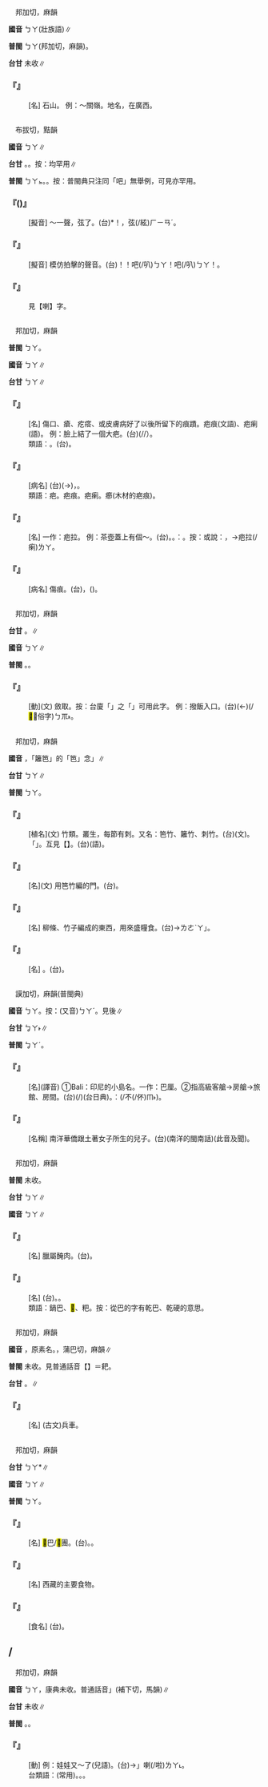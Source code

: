 
=={{ruby|<mark>&#xffae2;</mark>|ㄅㄚ}}==

　邦加切，麻韻

'''國音''' <rt>ㄅㄚ</rt>(壯族語)∥

'''普閩''' <rt>ㄅㄚ</rt>(邦加切，麻韻)。

'''台甘''' 未收∥

    

==='''『{{ruby|<mark>&#xffae2;</mark>|ㄅㄚ}}』'''===
: [名] 石山。 例：～關嶺。地名，在廣西。
    

=={{ruby|叭|ㄅㄚ}}==

　布拔切，黠韻

'''國音''' <rt>ㄅㄚ</rt>∥

'''台甘''' {{ruby|(文)|ㄅㄚㆵ}}{{ruby|。|ㄆㄨㄚㆵ}}。{{ruby|(語)|ㄅㆤㆷ}}。按：均罕用∥

'''普閩''' <rt>ㄅㄚㆵ</rt>。{{ruby|(俗)|ㄅㄚ}}。按：普閩典只注同「吧」無舉例，可見亦罕用。

    

==='''『{{ruby|叭|ㄅㄚ}}({{ruby|兒|ㄦ}})』'''===
: [擬音] ～一聲，弦{{ruby|折|ㄕㄜˊ}}了。(台){{ruby|<mark>&#xffaf3;</mark>|ㄅㄧㄚㆶ ͘}}*！{{ruby|一|ㄐㄧㆵ ͘}}{{ruby|下|·ㆤ˫}}，弦(/絃)<rt>ㄏㄧㄢˊ</rt>{{ruby|仔|ㄗ}}{{ruby|線|ㄙㄨㄚ˪}}{{ruby|斷|ㄉㆭ˫}}{{ruby|去|ㄎㄧ˪}}。
    

==='''『{{ruby|叭|ㄅㄚ}}{{ruby|叭|ㄅㄚ}}』'''===
: [擬音] 模仿拍擊的聲音。(台){{ruby|( )|ㄅㄨ}}！{{ruby|( )|ㄅㄨ}}！吧(/叭)<rt>ㄅㄚ</rt>！吧(/叭)<rt>ㄅㄚ</rt>！{{ruby|叫|ㄍㄧㄜ˪}}。
    

==='''『{{ruby|喇|ㄌㄚˇ}}{{ruby|叭|ㄅㄚ}}』'''===
:  見【喇】字。
    

=={{ruby|疤|ㄅㄚ}}==

　邦加切，麻韻

'''普閩''' <rt>ㄅㄚ</rt>。

'''國音''' <rt>ㄅㄚ</rt>∥

'''台甘''' <rt>ㄅㄚ</rt>∥

    

==='''『{{ruby|疤|ㄅㄚ}}』'''===
: [名] 傷口、瘡、疙瘩、或皮膚病好了以後所留下的痕蹟。疤痕(文語)、疤瘌(語)。 例：臉上結了一個大疤。(台){{ruby|面|ㆠㄧㄣ˫}}{{ruby|有|ㄨ˫}}{{ruby|一|ㄐㄧㆵ ͘}}{{ruby|<mark>&#xffae4;</mark>|ㄎㄧˊ}}(/{{ruby|疤|ㄅㄚ}}/{{ruby|跡|ㆢㄧㄚㆷ/ㄌㄧㄚㆷ}}）。
:類語：{{ruby|疕|ㄅㄧˇ}}。(台){{ruby|疕|ㄆㄧˋ}}。
:
    

==='''『{{ruby|疤|ㄅㄚ}}{{ruby|瘌|·ㄌㄚˋ}}{{ruby|眼|ㄧㄢˇ}}{{ruby|兒|ㄦ}}』'''===
: [病名] (台){{ruby|目|ㆠㄚㆶ ͘}}{{ruby|珠|ㄗㄨ}}(→{{ruby|睭|ㄐㄧㄨ}}){{ruby|有|ㄨ˫}}{{ruby|蹟|ㆢㄧㄚㆷ/ㄌㄧㄚㆷ}}，{{ruby|有|ㄨ˫}}{{ruby|<mark>&#xffae4;</mark>|ㄎㄧˊ}}{{ruby|丌|ㆤ}}{{ruby|人|ㄌㄤˊ}}。
:類語：疤。疤痕。疤瘌。癤(木材的疤痕)。
:
    

==='''『{{ruby|疤|ㄅㄚ}}{{ruby|瘌|·ㄌㄚˋ}}』'''===
: [名] 一作：疤拉。 例：茶壺蓋上有個～。(台){{ruby|蹟|ㄌㄧㄚㆷ/ㆢㄧㄚㆷ}}。{{ruby|扑|ㄆㄚㆷ}}{{ruby|瘩|ㄉㄚㆷ}}。{{ruby|像|ㄑㄧㆫ˫/ㄑㄧㆧ˫}}：{{ruby|茶|ㄉㆤˊ}}{{ruby|罐|ㄍㄨㄢ˪}}{{ruby|蓋|ㄍㄨㄚ˪}}{{ruby|有|ㄨ˫}}{{ruby|扑|ㄆㄚㆷ}}{{ruby|蹟|ㄌㄧㄚㆷ/ㆢㄧㄚㆷ}}。按：或說：{{ruby|剝|ㄅㄛ}}{{ruby|落|ㄌㄨㄛˋ}}，→疤拉(/瘌)<rt>ㄌㄚ</rt>。
    

==='''『{{ruby|疤|ㄅㄚ}}{{ruby|痕|ㄏㄣˊ}}』'''===
: [病名] 傷痕。(台){{ruby|<mark>&#xffae4;</mark>|ㄎㄧˊ}}，({{ruby|粒|ㄌㄧㄚㆴ ͘}}{{ruby|仔|ㄗ}}{{ruby|蹟|ㄌㄧㄚㆷ/ㆢㄧㄚㆷ}})。
    

=={{ruby|<mark>&#xffae7;</mark>|ㄅㄚ}}==

　邦加切，麻韻

'''台甘''' {{ruby|(文)|ㄅㄚ}}。{{ruby|(語)|ㄅㆤ}}∥

'''國音''' <rt>ㄅㄚ</rt>∥

'''普閩''' {{ruby|(文)|ㄅㄚ}}。{{ruby|(白)|ㄅㆤ}}。

    

==='''『{{ruby|<mark>&#xffae7;</mark>|ㄅㄚ}}』'''===
: [動](文) 斂取。按：台廈「{{ruby|<mark>&#xffae7;</mark>|ㄅㆤ}}{{ruby|飯|ㄅㆭ˫}}」之「{{ruby|<mark>&#xffae7;</mark>|ㄅㆤ}}」可用此字。 例：撥飯入口。(台){{ruby|<mark>&#xffae7;</mark>|ㄅㆤ}}(←{{ruby|爬|ㄅㆤˊ}}){{ruby|飯|ㄅㆭ˫}}(/<mark>&#xffad1;</mark>：俗字)<rt>ㄅㆭ˫</rt>{{ruby|入|ㄌㄧㆴ ͘}}{{ruby|嘴|ㄘㄨㄧ˪}}{{ruby|內|ㄌㄞ˫}}。
    

=={{ruby|笆|ㄅㄚ}}==

　邦加切，麻韻

'''國音''' {{ruby|(文)|ㄅㄚ}}，「籬笆」的「笆」念{{ruby|「|ㄅㄚ}}」∥

'''台甘''' <rt>ㄅㄚ</rt>∥

'''普閩''' <rt>ㄅㄚ</rt>。

    

==='''『{{ruby|笆|ㄅㄚ}}』'''===
: [植名](文) 竹類。叢生，每節有刺。又名：笆竹、籬竹、刺竹。(台)(文){{ruby|籬|ㄌㄧˊ}}{{ruby|笆|ㄅㄚ}}{{ruby|竹|ㄉㄧㆤㆶ}}。{{ruby|常|ㄒㄧㆲˊ}}{{ruby|用|ㄧㆲ˫/ㄧㄥ˫}}{{ruby|做|ㄗㄨㆤ˪/ㄗㄜ˪}}「{{ruby|籬|ㄌㄧˊ}}{{ruby|笆|ㄅㄚ}}」。互見【{{ruby|籬|ㄌㄧˊ}}{{ruby|笆|·ㄅㄚ}}】。(台)(語){{ruby|籬|ㄌㄧˊ}}{{ruby|笆|ㄅㄚ}}。
    

==='''『{{ruby|笆|ㄅㄚ}}{{ruby|門|ㄇㄣˊ}}』'''===
: [名](文) 用笆竹編的門。(台){{ruby|籬|ㄌㄧˊ}}{{ruby|笆|ㆠㄚ}}{{ruby|門|ㄇㆭˊ/ㄇㄨㄧˊ}}。
    

==='''『{{ruby|笆|ㄅㄚ}}{{ruby|斗|ㄉㄡˇ}}』'''===
: [名] 柳條、竹子編成的東西，用來盛糧食。(台){{ruby|栲|ㄎㄜˋ}}{{ruby|栳|ㄌㄜˋ}}{{ruby|仔|ㄗ}}→{{ruby|「|ㄍㄚ}}<rt>ㄌㄜˋ</rt><rt>ㄚ</rt>」。
    

==='''『{{ruby|笆|ㄅㄚ}}{{ruby|籬|ㄌㄧˊ}}』'''===
: [名] {{ruby|籬|ㄌㄧˊ}}{{ruby|笆|·ㄅㄚ}}。(台){{ruby|籬|ㄌㄧˊ}}{{ruby|笆|ㄅㄚ}}。
    

=={{ruby|峇|ㄅㄚ}}==

　謨加切，麻韻(普閩典)

'''國音''' <rt>ㄅㄚ</rt>。按：(又音)<rt>ㄅㄚˊ</rt>。見後∥

'''台甘''' <rt>ㆠㄚ˫</rt>{{ruby|。|ㄎㄚㆴ}}∥

'''普閩''' <rt>ㆠㄚˊ</rt>。

    

==='''『{{ruby|峇|ㄅㄚ}}{{ruby|里|ㄌㄧˊ}}』'''===
: [名](譯音) ①Bali：印尼的小島名。一作：巴厘。②指高級客艙→房艙→旅館、房間。(台){{ruby|峇|ㆠㄚˊ}}{{ruby|厘|ㄌㄧˊ}}(/{{ruby|密|ㆠㄚ˫}}{{ruby|閭|ㄌㄧˊ}})(台日典)。{{ruby|台|ㄉㄞˊ}}{{ruby|語|ㆣㄨˋ/ㆣㄧˋ}}{{ruby|常|ㄒㄧㆲˊ}}{{ruby|言|ㆣㄧㄢˊ}}：{{ruby|食|ㄐㄧㄚㆷ ͘}}{{ruby|公|ㄍㆲ}}{{ruby|司|ㄒㄧ}}{{ruby|睏|ㄎㄨㄣ˪}}{{ruby|密|ㆠㄚ˫}}{{ruby|閭|ㄌㄧˊ}}(/{{ruby|食|ㄐㄧㄚㆷ ͘}}{{ruby|米|ㆠㄧˋ}}不(/伓)<rt>ㆬ˫</rt>{{ruby|知|ㄗㄞ}}{{ruby|米|ㆠㄧˋ}}{{ruby|價|ㄍㆤ˪}})。
:
    

==='''『{{ruby|峇|ㄅㄚ}}{{ruby|峇|ㄅㄚ}}』'''===
: [名稱] 南洋華僑跟土著女子所生的兒子。(台){{ruby|峇|ㆠㄚˊ}}{{ruby|峇|ㆠㄚ}}(南洋的閩南話)(此音及聞)。
    

=={{ruby|<mark>&#xffae1;</mark>|ㄅㄚ}}==

　邦加切，麻韻

'''普閩''' 未收。

'''台甘''' <rt>ㄅㄚ</rt>∥

'''國音''' <rt>ㄅㄚ</rt>∥

    

==='''『{{ruby|<mark>&#xffae1;</mark>|ㄅㄚ}}』'''===
: [名] 臘屬醃肉。(台){{ruby|豉|ㄒㆪ˫}}{{ruby|鹽|ㄧㆰˊ}}{{ruby|丌|ㆤ}}{{ruby|肉|ㆠㄚㆷ}}。
    

==='''『{{ruby|鴨|ㄧㄚ}}{{ruby|<mark>&#xffae1;</mark>|ㄅㄚ}}』'''===
: [名] (台){{ruby|鴨|ㄚㆷ}}{{ruby|<mark>&#xffae1;</mark>|ㄅㄚ}}。{{ruby|鴨|ㄚㆷ}}{{ruby|鯗|ㄒㄧㆫˋ/ㄒㄧㆧˋ}}。
:類語：鍋巴、<mark>&#xffae1;</mark>、粑。按：從巴的字有乾巴、乾硬的意思。
:
    

=={{ruby|鈀|ㄅㄚ}}==

　邦加切，麻韻

'''國音''' {{ruby|(文)|ㄅㄚ}}{{ruby|。|ㄅㄚˇ}}，原素名。{{ruby|耙|ㄆㄚˊ}}，蒲巴切，麻韻∥

'''普閩''' 未收。見普通話音【{{ruby|鈀|ㄆㄚˊ}}】＝耙。

'''台甘''' {{ruby|(文)|ㄅㄚ}}。{{ruby|(語)|ㄅㆤˊ}}∥

    

==='''『{{ruby|鈀|ㄅㄚ}}』'''===
: [名] (古文)兵車。
    

=={{ruby|粑|ㄅㄚ}}==

　邦加切，麻韻

'''台甘''' <rt>ㄅㄚ</rt>*∥

'''國音''' <rt>ㄅㄚ</rt>∥

'''普閩''' <rt>ㄅㄚ</rt>。

    

==='''『{{ruby|<mark>&#xffac3;</mark>|ㄘˊ}}{{ruby|粑|·ㄅㄚ}}』'''===
: [名] <mark>&#xffac3;</mark>巴/<mark>&#xffac3;</mark>團。(台){{ruby|朮|ㄗㄨㆵ ͘}}{{ruby|米|ㆠㄧˋ}}{{ruby|做|ㄗㄨㆤ˪/ㄗㄜ˪}}{{ruby|丌|ㆤ}}{{ruby|糕|ㄍㄜ}}{{ruby|粿|ㄍㆤˋ/ㄍㄨㆤˋ}}{{ruby|類|ㄌㄨㄧ˫}}{{ruby|食|ㄒㄧㆵ ͘}}{{ruby|物|ㆠㄨㆵ ͘}}。{{ruby|麻|ㄇㄨㄚˊ}}{{ruby|<mark>&#xffac3;</mark>|ㄐㄧˊ}}。
    

==='''『{{ruby|糌|ㄗㄢˊ}}{{ruby|粑|·ㄅㄚ}}』'''===
: [名] 西藏的主要食物。
    

==='''『{{ruby|粑|ㄅㄚ}}{{ruby|粑|ㄅㄚ}}』'''===
: [食名] (台){{ruby|餅|ㄅㄧㆩˋ}}{{ruby|類|ㄌㄨㄧ˫}}{{ruby|丌|ㆤ}}{{ruby|食|ㄒㄧㆵ ͘}}{{ruby|物|ㆠㄨㆵ ͘}}。
    

=={{ruby|<mark>&#xffae0;</mark>|ㄅㄚ}}/{{ruby|巴|ㄅㄚ}}==

　邦加切，麻韻

'''國音''' <rt>ㄅㄚ</rt>{{ruby|。|ㄅㄚˇ}}，康典未收。普通話音{{ruby|「|ㄅㄚˇ}}」(補下切，馬韻)∥

'''台甘''' 未收∥

'''普閩''' {{ruby|(文)|ㄅㄚˋ}}。{{ruby|(白)|ㄅㆤˋ}}。

    

==='''『{{ruby|<mark>&#xffae0;</mark>|ㄅㄚ}}』'''===
: [動] 例：娃娃又～了(兒語)。(台){{ruby|嬰|ㆪ/ㆥ}}{{ruby|仔|ㄚ}}{{ruby|又|ㄧㄨ˫}}{{ruby|更|ㄍㄜ˪}}{{ruby|放|ㄅㄤ˪}}→{{ruby|「|ㆭㆷ ͘}}」{{ruby|落|ㄌㄜ˪}}{{ruby|去|·ㄎㄧ˪}}喇(/啦)<rt>ㄌㄚ˪</rt>。
:台類語：{{ruby|放|ㄅㄤ˪}}(常用)。{{ruby|<mark>&#xffbcc;</mark>|ㄗㄨㆷ}}。{{ruby|<mark>&#xffbcd;</mark>|ㄘㄨㄚㆷ}}。
:
    
